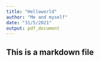 ```yaml
---
title: "Helloworld"
author: "Me and myself"
date: "31/5/2021"
output: pdf_document
---
```



## This is a markdown file

